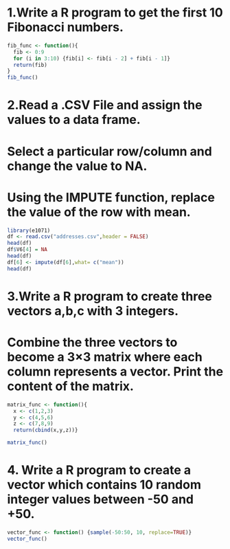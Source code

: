 # 1.Write a R program to get the first 10 Fibonacci numbers.


```{r}
fib_func <- function(){
  fib <- 0:9
  for (i in 3:10) {fib[i] <- fib[i - 2] + fib[i - 1]}
  return(fib)
}
fib_func()
```



# 2.Read a .CSV File and assign the values to a data frame.

# Select a particular row/column and change the value to NA.

# Using the IMPUTE function, replace the value of the row with mean. 

```{r}
library(e1071)
df <- read.csv("addresses.csv",header = FALSE)
head(df)
df$V6[4] = NA
head(df)
df[6] <- impute(df[6],what= c("mean"))
head(df)
```

 

# 3.Write a R program to create three vectors a,b,c with 3 integers. 
# Combine the three vectors to become a 3×3 matrix where each  column represents a vector. Print the content of the matrix.

```{r}
matrix_func <- function(){
  x <- c(1,2,3) 
  y <- c(4,5,6) 
  z <- c(7,8,9) 
  return(cbind(x,y,z))}

matrix_func()
```
 

# 4.  Write a R program to create a vector which contains 10 random integer values between -50 and +50.

```{r}
vector_func <- function() {sample(-50:50, 10, replace=TRUE)}
vector_func()
```

